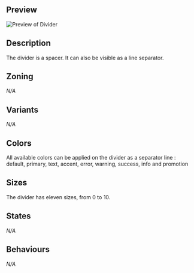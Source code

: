 ## Preview
![Preview of Divider](design-images/divider/divider-preview.png)

## Description
The divider is a spacer. It can also be visible as a line separator.

## Zoning
_N/A_

## Variants
_N/A_

## Colors
All available colors can be applied on the divider as a separator line : default, primary, text, accent, error, warning, success, info and promotion

## Sizes
The divider has eleven sizes, from 0 to 10.

## States
_N/A_

## Behaviours
_N/A_

